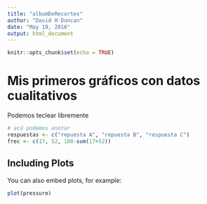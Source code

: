```yaml
---
title: "albumDeRecortes"
author: "David H Duncan"
date: "May 19, 2016"
output: html_document
---
```


```r
knitr::opts_chunk$set(echo = TRUE)
```

# Mis primeros gráficos con datos cualitativos 

Podemos teclear libremente 

```r
# acá podemos anotar
respuestas <- c("repuesta A", "repuesta B", "respuesta C")
frec <- c(17, 52, 100-sum(17+52))
```

## Including Plots

You can also embed plots, for example:

```r
plot(pressure)
```


